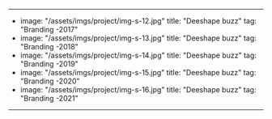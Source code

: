 ---
- image: "/assets/imgs/project/img-s-12.jpg"
  title: "Deeshape buzz"
  tag: "Branding -2017"
- image: "/assets/imgs/project/img-s-13.jpg"
  title: "Deeshape buzz"
  tag: "Branding -2018"
- image: "/assets/imgs/project/img-s-14.jpg"
  title: "Deeshape buzz"
  tag: "Branding -2019"
- image: "/assets/imgs/project/img-s-15.jpg"
  title: "Deeshape buzz"
  tag: "Branding -2020"
- image: "/assets/imgs/project/img-s-16.jpg"
  title: "Deeshape buzz"
  tag: "Branding -2021"
---